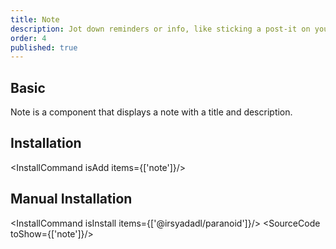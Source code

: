 ```yaml
---
title: Note
description: Jot down reminders or info, like sticking a post-it on your monitor, simple yet effective for quick memos and alerts.
order: 4
published: true
---
```


## Basic
Note is a component that displays a note with a title and description.
<How toUse="statuses/note-demo" />

## Installation
<InstallCommand isAdd items={['note']}/>

## Manual Installation
<InstallCommand isInstall items={['@irsyadadl/paranoid']}/>
<SourceCode toShow={['note']}/>
